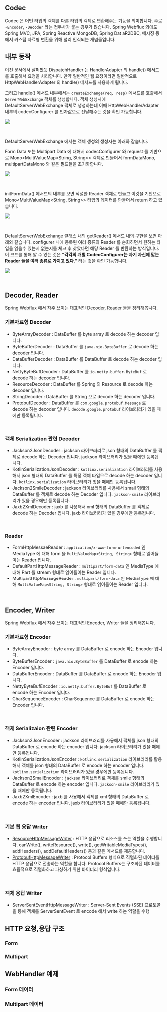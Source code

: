 ## Codec

Codec 은 어떤 타입의 객체를 다른 타입의 객체로 변환해주는 기능을 의미합니다. 주로 `-Encoder`, `-Decoder` 라는 접두사가 붙는 경우가 많습니다. Spring Webflux 외에도 Spring MVC, JPA, Spring Reactive MongoDB, Spring Dat aR2DBC, 메시징 등에서 커스텀 자료형 변환을 위해 널리 인식되는 개념들입니다.<br/>



## 내부 동작

이전 문서에서 살펴봤듯 DispatchHandler 는 HandlerAdapter 의 handle() 메서드를 호출해서 요청을 처리합니다. 만약 일반적인 웹 요청이라면 일반적으로 HttpWebHandlerAdapter 의 handle() 메서드를 사용하게 됩니다.<br/>

그리고 handle() 메서드 내부에서는 `createExchange(req, resp)` 메서드를 호출해서 `ServerWebExchange` 객체를 생성합니다. 객체 생성시에 DefaultServerWebExchange 객체로 생성하는데 이때 HttpWebHandlerAdapter 내부의 codecConfigurer 를 인자값으로 전달해주는 것을 확인 가능합니다.<br/>

![](./img/codec/httpwebhandleradapter.png)

<br/>



DefaultServerWebExchange 에서는 객체 생성의 생성자는 아래와 같습니다.<br/>

Form Data 또는 Multipart Data 에 대해서 codecConfigurer 와 request 를 기반으로 Mono\<MultiValueMap\<String, String\>\> 객체로 만들어서 formDataMono, multipartDataMono 와 같은 필드들을 초기화합니다.

![](./img/codec/defaultserverwebexchange-1.png)

<br/>



initFormData() 메서드의 내부를 보면 적절한 Reader 객체로 만들고 이것을 기반으로 Mono\<MultiValueMap\<String, String\>\> 타입의 데이터를 만들어서 return 하고 있습니다.

![](./img/codec/defaultserverwebexchange-2.png)

<br/>



DefaultServerWebExchange 클래스 내의 getReader() 메서드 내의 구현을 보면 아래와 같습니다. configurer 내에 등록된 여러 종류의 Reader 를 순회하면서 원하는 타입을 읽을수 있는지 없는지를 체크 후 찾았다면 해당 Reader 를 반환하는 방식입니다. 이 코드를 통해 알 수 있는 것은 **"각각의 개별 CodecConfigurer는 자기 자신에 맞는 Reader 들을 여러 종류로 가지고 있다."** 라는 것을 확인 가능합니다.

![](./img/codec/defaultserverwebexchange-3.png)

<br/>



## Decoder, Reader

Spring Webflux 에서 자주 쓰이는 대표적인 Decoder, Reader 들을 정리해봅니다.

### 기본자료형 Decoder 

- ByteArrayDecoder : DataBuffer 를 byte array 로 decode 하는 decoder 입니다.
- ByteBufferDecoder : DataBuffer 를 `java.nio.ByteBuffer` 로 decode 하는 decoder 입니다.
- DataBufferDecoder : DataBuffer 를 DataBuffer 로 decode 하는 decoder 입니다.
- NettyByteBufDecoder : DataBuffer 를 `io.netty.buffer.ByteBuf` 로 decode 하는 decoder 입니다.
- ResourceDecoder : DataBuffer 를 Spring 의 Resource 로 decode 하는 decoder 입니다.
- StringDecoder : DataBuffer 를 String 으로 decode 하는 decoder 입니다.
- ProtobufDecoder : DataBuffer 를 `com.google.protobuf.Message` 로 decode 하는 decoder 입니다. `decode.google.protobuf` 라이브러리가 있을 때에만 등록됩니다.

<br/>

### 객체 Serialization 관련 Decoder

- Jackson2JsonDecoder : jackson 라이브러리로 json 형태의 DataBuffer 를 객체로 decode 하는 Decoder 입니다. jackson 라이브러리가 있을 때에만 등록됩니다.
- KotlinSerializationJsonDecoder : `kotlinx.serialization` 라이브러리를 사용해서 json 형태의 DataBuffer 를 특정 객체 타입으로 decode 하는 decoder 입니다. `kotlinx.serialization` 라이브러리가 잇을 때에만 등록됩니다.
- Jackson2SmileDecoder : jackson 라이브러리를 사용해서 smail 형태의 DataBuffer 를 객체로 decode 하는 Decoder 입니다. `jackson-smile` 라이브러리가 있을 경우에만 등록됩니다.
- Jaxb2XmlDecoder : jaxb 를 사용해서 xml 형태의 DataBuffer 를 객체로 decode 하는 Decoder 입니다. jaxb 라이브러리가 있을 경우에만 등록됩니다.

<br/>

### Reader

- FormHttpMessaeReader : `application/x-www-form-urlencoded` 인 MediaType 에 대해 form 을 `MultiValueMap<String, String>` 형태로 읽어들이는 Reader 입니다.
- DefaultPartHttpMessageReader : `multipart/form-data` 인 MediaType 에 대해 Part 를 stream 형태로 읽어들이는 Reader 입니다.
- MultipartHttpMessageReader : `multipart/form-data` 인 MediaType 에 대해 `MultiValueMap<String, String>` 형태로 읽어들이는 Reader 입니다.

<br/>



## Encoder, Writer

Spring Webflux 에서 자주 쓰이는 대표적인 Encoder, Writer 들을 정리해봅니다.

### 기본자료형 Encoder

- ByteArrayEncoder : byte array 를 DataBuffer 로 encode 하는 Encoder 입니다.
- ByteBufferEncoder : `java.nio.ByteBuffer` 를 DataBuffer 로 encode 하는 Encoder 입니다.
- DataBufferEncoder : DataBuffer 를 DataBuffer 로 encode 하는 Encoder 입니다.
- NettyByteBufEncoder : `io.netty.buffer.ByteBuf` 를 DataBuffer 로 encode 하는 Encoder 입니다.
- CharSequenceEncoder : CharSequence 를 DataBuffer 로 encode 하는 Encoder 입니다.

<br/>



### 객체 Serializaion 관련 Encoder

- Jackson2JsonEncoder : jackson 라이브러리를 사용해서 객체를 json 형태의 DataBuffer 로 encode 하는 encoder 입니다. jackson 라이브러리가 있을 때에만 등록됩니다.
- KotlinSerializationJsonEncoder : `kotlinx.serialization` 라이브러리를 활용해서 객체를 json 형태의 DataBuffer 로 encode 하는 encoder 입니다. `kotlinx.serialization` 라이브러리가 있을 경우에만 등록됩니다.
- Jackson2SmailEncoder : `jackson` 라이브러리로 객체를 smile 형태의 DataBuffer 로 encode 하는 encoder 입니다. `jackson-smile` 라이브러리가 있을 때에만 등록됩니다.
- Jaxb2XmlEncoder : jaxb 를 사용해서 객체를 xml 형태의 DataBuffer 로 encode 하는 encoder 입니다. jaxb 라이브러리가 있을 때에만 등록됩니다.

<br/>



### 기본 웹 응답 Writer

- [ResourceHttpMessageWriter](https://docs.spring.io/spring-framework/docs/current/javadoc-api/org/springframework/http/codec/ResourceHttpMessageWriter.html) : HTTP 응답으로 리소스를 쓰는 역할을 수행합니다. canWrite(), writeResource(), write(), getWritableMediaTypes(), addHeaders(), addDefaultHeaders() 등과 같은 메서드를 제공합니다.
- [ProtobufHttpMessageWriter](https://docs.spring.io/spring-framework/docs/current/javadoc-api/org/springframework/http/codec/protobuf/ProtobufHttpMessageWriter.html) : Protocol Buffers 형식으로 직렬화된 데이터를 HTTP 응답으로 전송하는 역할을 합니다. Protocol Buffers는 구조화된 데이터를 효율적으로 직렬화하고 파싱하기 위한 바이너리 형식입니다.

<br/>



### 객체 응답 Writer

- ServerSentEventHttpMessageWriter : Server-Sent Events (SSE) 프로토콜을 통해 객체를 ServerSentEvent 로 encode 해서 write 하는 역할을 수행





## HTTP 요청,응답 구조

### Form 

### Multipart



## WebHandler 예제

### Form 데이터

### Multipart 데이터



